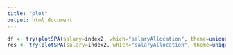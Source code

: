 ```yaml
---
title: "plot"
output: html_document
---
```


```r
df <- try(plotSPA(salary=index2, which="salaryAllocation", theme=unique(index2$theme), dataframe = TRUE), silent=TRUE)
res <- try(plotSPA(salary=index2, which="salaryAllocation", theme=unique(index2$theme), item=names(df)[j]), silent=TRUE)
```
